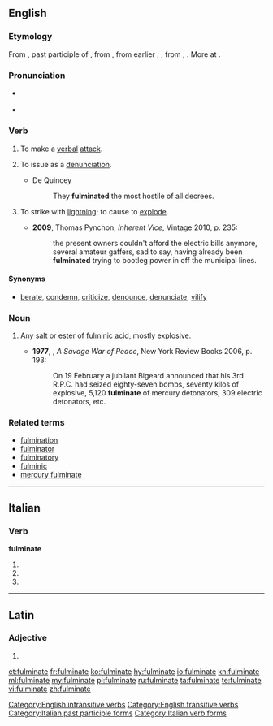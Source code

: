 ==English==
{{wikipedia}}

===Etymology===
From {{etyl|la|en}} {{m|la|fulminātus}}, past participle of {{m|la|fulminō||lighten, hurl or strike with lightning}}, from {{term|fulmen||lightning which strikes and sets on fire, thunderbolt|lang=la}}, from earlier {{m|la|*fulgmen}}, {{m|la|*fulgimen}}, from {{m|la|fulgō}}, {{m|la|fulgeō||flash, lighten}}. More at {{l|en|fulgent}}.

===Pronunciation===
* {{a|UK}} {{IPA|/ˈfʌlmɪneɪt/}}
* {{audio|en-us-fulminate.ogg|Audio (US)|lang=en}}
{{rfap|UK|UK}}

===Verb===
{{en-verb|fulminates|fulminating|fulminated}}

# {{context|intransitive|figuratively|lang=en}} To make a [[verbal]] [[attack]].
# {{context|transitive|figuratively|lang=en}} To issue as a [[denunciation]].
#* De Quincey
#*: They '''fulminated''' the most hostile of all decrees.
# {{context|now|_|rare|lang=en}} To strike with [[lightning]]; to cause to [[explode]].
#* '''2009''', Thomas Pynchon, ''Inherent Vice'', Vintage 2010, p. 235:
#*: the present owners couldn't afford the electric bills anymore, several amateur gaffers, sad to say, having already been '''fulminated''' trying to bootleg power in off the municipal lines.

====Synonyms====
* {{sense|verbal attack}}  [[berate]], [[condemn]], [[criticize]], [[denounce]], [[denunciate]], [[vilify]]

===Noun===
{{en-noun}}

# {{context|chemistry|lang=en}} Any [[salt]] or [[ester]] of [[fulminic acid]], mostly [[explosive]].
#* '''1977''', {{w|Alistair Horne}}, ''A Savage War of Peace'', New York Review Books 2006, p. 193:
#*: On 19 February a jubilant Bigeard announced that his 3rd R.P.C. had seized eighty-seven bombs, seventy kilos of explosive, 5,120 '''fulminate''' of mercury detonators, 309 electric detonators, etc.

===Related terms===
* [[fulmination]]
* [[fulminator]]
* [[fulminatory]]
* [[fulminic]]
* [[mercury fulminate]]

[[Category:English intransitive verbs]]
[[Category:English transitive verbs]]

----

==Italian==

===Verb===
'''fulminate'''

# {{conjugation of|fulminare||2|p|pres|ind|lang=it}}
# {{conjugation of|fulminare||2|p|imp|lang=it}}
# {{feminine plural of|fulminato|lang=it}}

[[Category:Italian past participle forms]]
[[Category:Italian verb forms]]

----

==Latin==

===Adjective===
{{la-adj-form|fulmināte}}

# {{inflection of|fulminātus||voc|m|s|lang=la}}

[[et:fulminate]]
[[fr:fulminate]]
[[ko:fulminate]]
[[hy:fulminate]]
[[io:fulminate]]
[[kn:fulminate]]
[[ml:fulminate]]
[[my:fulminate]]
[[pl:fulminate]]
[[ru:fulminate]]
[[ta:fulminate]]
[[te:fulminate]]
[[vi:fulminate]]
[[zh:fulminate]]